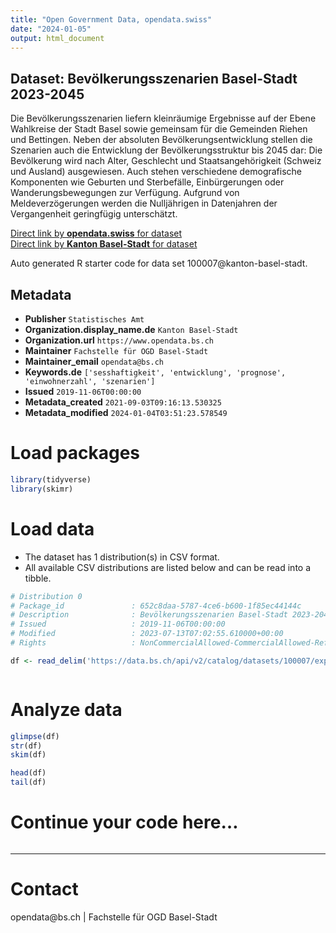 ```yaml
---
title: "Open Government Data, opendata.swiss"
date: "2024-01-05"
output: html_document
---
```


## Dataset: Bevölkerungsszenarien Basel-Stadt 2023-2045

Die Bevölkerungsszenarien liefern kleinräumige Ergebnisse auf der Ebene Wahlkreise der Stadt Basel sowie gemeinsam für die Gemeinden Riehen und Bettingen. Neben der absoluten Bevölkerungsentwicklung stellen die Szenarien auch die Entwicklung der Bevölkerungsstruktur bis 2045 dar: Die Bevölkerung wird nach Alter, Geschlecht und Staatsangehörigkeit (Schweiz und Ausland) ausgewiesen. Auch stehen verschiedene demografische Komponenten wie Geburten und Sterbefälle, Einbürgerungen oder Wanderungsbewegungen zur Verfügung. Aufgrund von Meldeverzögerungen werden die Nulljährigen in Datenjahren der Vergangenheit geringfügig unterschätzt.

[Direct link by **opendata.swiss** for dataset](https://opendata.swiss/de/dataset/bevolkerungsszenarien-basel-stadt-2021-2045)<br>
[Direct link by **Kanton Basel-Stadt** for dataset](https://data.bs.ch/explore/dataset/100007/)

Auto generated R starter code for data set 100007@kanton-basel-stadt.

## Metadata

- **Publisher** `Statistisches Amt`
- **Organization.display_name.de** `Kanton Basel-Stadt`
- **Organization.url** `https://www.opendata.bs.ch`
- **Maintainer** `Fachstelle für OGD Basel-Stadt`
- **Maintainer_email** `opendata@bs.ch`
- **Keywords.de** `['sesshaftigkeit', 'entwicklung', 'prognose', 'einwohnerzahl', 'szenarien']`
- **Issued** `2019-11-06T00:00:00`
- **Metadata_created** `2021-09-03T09:16:13.530325`
- **Metadata_modified** `2024-01-04T03:51:23.578549`


# Load packages

```r

library(tidyverse)
library(skimr)

```

# Load data

-   The dataset has 1 distribution(s) in CSV format.
-   All available CSV distributions are listed below and can be read into a tibble.

```r

# Distribution 0
# Package_id               : 652c8daa-5787-4ce6-b600-1f85ec44144c
# Description              : Bevölkerungsszenarien Basel-Stadt 2023-2045 (csv)
# Issued                   : 2019-11-06T00:00:00
# Modified                 : 2023-07-13T07:02:55.610000+00:00
# Rights                   : NonCommercialAllowed-CommercialAllowed-ReferenceRequired

df <- read_delim('https://data.bs.ch/api/v2/catalog/datasets/100007/exports/csv')



```

# Analyze data

```r

glimpse(df)
str(df)
skim(df)

head(df)
tail(df)

```

# Continue your code here...

```r

```

------------------------------------------------------------------------

# Contact

opendata@bs.ch | Fachstelle für OGD Basel-Stadt

